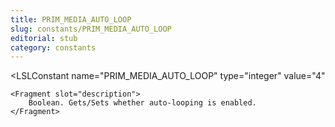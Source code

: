 ```yaml
---
title: PRIM_MEDIA_AUTO_LOOP
slug: constants/PRIM_MEDIA_AUTO_LOOP
editorial: stub
category: constants
---
```


<LSLConstant
	name="PRIM_MEDIA_AUTO_LOOP"
	type="integer"
	value="4"
>
	<Fragment slot="description">
		Boolean. Gets/Sets whether auto-looping is enabled.
	</Fragment>
</LSLConstant>
